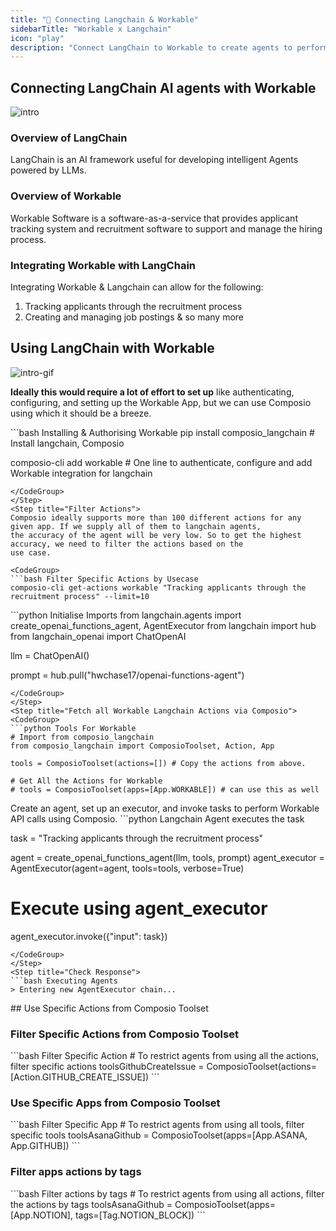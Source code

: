 ```yaml
---
title: "🚀 Connecting Langchain & Workable"
sidebarTitle: "Workable x Langchain"
icon: "play"
description: "Connect LangChain to Workable to create agents to perform tasks using natural language"
---
```


## Connecting LangChain AI agents with Workable
![intro](/media/intro.jpg)

### Overview of LangChain

LangChain is an AI framework useful for developing intelligent Agents powered by LLMs.

### Overview of Workable

Workable Software is a software-as-a-service that provides applicant tracking system and recruitment software to support and manage the hiring process.

### Integrating Workable with LangChain

Integrating Workable & Langchain can allow for the following:

1. Tracking applicants through the recruitment process
2. Creating and managing job postings
& so many more

## Using LangChain with Workable
![intro-gif](/media/intro.gif)
<Steps>
<Step title="Setting Up the Environment">

**Ideally this would require a lot of effort to set up** like authenticating, configuring, and setting up the Workable App, but we can use Composio using which it should be a breeze.

<CodeGroup>
```bash Installing & Authorising Workable
pip install composio_langchain # Install langchain, Composio 

composio-cli add workable # One line to authenticate, configure and add Workable integration for langchain
```
</CodeGroup>
</Step>
<Step title="Filter Actions">
Composio ideally supports more than 100 different actions for any given app. If we supply all of them to langchain agents, 
the accuracy of the agent will be very low. So to get the highest accuracy, we need to filter the actions based on the 
use case.

<CodeGroup>
```bash Filter Specific Actions by Usecase
composio-cli get-actions workable "Tracking applicants through the recruitment process" --limit=10
```
</CodeGroup>

</Step>
<Step title="Import Base Packages">

<CodeGroup>
```python Initialise Imports
from langchain.agents import create_openai_functions_agent, AgentExecutor
from langchain import hub
from langchain_openai import ChatOpenAI


llm = ChatOpenAI()

prompt = hub.pull("hwchase17/openai-functions-agent")
```
</CodeGroup>
</Step>
<Step title="Fetch all Workable Langchain Actions via Composio">
<CodeGroup>
```python Tools For Workable
# Import from composio_langchain
from composio_langchain import ComposioToolset, Action, App

tools = ComposioToolset(actions=[]) # Copy the actions from above. 

# Get All the Actions for Workable
# tools = ComposioToolset(apps=[App.WORKABLE]) # can use this as well
```
</CodeGroup>
</Step>
<Step title="Execute the Agent">
Create an agent, set up an executor, and invoke tasks to perform Workable API calls using Composio. 
<CodeGroup>
```python Langchain Agent executes the task

task = "Tracking applicants through the recruitment process"

agent = create_openai_functions_agent(llm, tools, prompt)
agent_executor = AgentExecutor(agent=agent, tools=tools, verbose=True)

# Execute using agent_executor
agent_executor.invoke({"input": task})
```
</CodeGroup>
</Step>
<Step title="Check Response">
```bash Executing Agents
> Entering new AgentExecutor chain...
```
</Step>
</Steps>
## Use Specific Actions from Composio Toolset

### Filter Specific Actions from Composio Toolset

<CodeGroup>
```bash Filter Specific Action
# To restrict agents from using all the actions, filter specific actions
toolsGithubCreateIssue = ComposioToolset(actions=[Action.GITHUB_CREATE_ISSUE])
```
</CodeGroup>

### Use Specific Apps from Composio Toolset
<CodeGroup>
```bash Filter Specific App
# To restrict agents from using all tools, filter specific tools
toolsAsanaGithub = ComposioToolset(apps=[App.ASANA, App.GITHUB])
```
</CodeGroup>

### Filter apps actions by tags 
<CodeGroup>
```bash Filter actions by tags
# To restrict agents from using all actions, filter the actions by tags
toolsAsanaGithub = ComposioToolset(apps=[App.NOTION], tags=[Tag.NOTION_BLOCK])
```
</CodeGroup>

